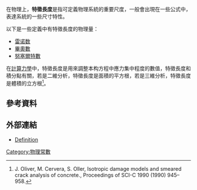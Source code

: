 在物理上，'''特徵長度'''是指可定義物理系統的重要尺度，一般會出現在一些公式中，表達系統的一些尺寸特性。

以下是一些定義中有特徵長度的物理量：
* [[雷诺数|雷诺数]]
* [[畢奧數|畢奧數]]
* [[努塞爾特數|努塞爾特數]]

在[[計算力學|計算力學]]中，特徵長度是用來調整本构方程中應力集中程度的數值，特徵長度和積分點有關，若是二維分析，特徵長度是面積的平方根，若是三維分析，特徵長度是體積的立方根<ref>J. Oliver, M. Cervera, S. Oller, Isotropic damage models and smeared crack analysis of concrete., Proceedings of SCI-C 1990 (1990) 945–958.</ref>。

==參考資料==
{{reflist}}

==外部連結==
*[http://www.answers.com/topic/characteristic-length Definition] {{Wayback|url=http://www.answers.com/topic/characteristic-length |date=20160419182523 }}
[[Category:物理常數|Category:物理常數]]

{{物理小作品}}